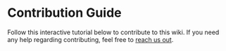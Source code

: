 # Contribution Guide


Follow this interactive tutorial below to contribute to this wiki. If you need any help regarding contributing, feel free to [reach us out](/team).

<ArcadeTutorial />